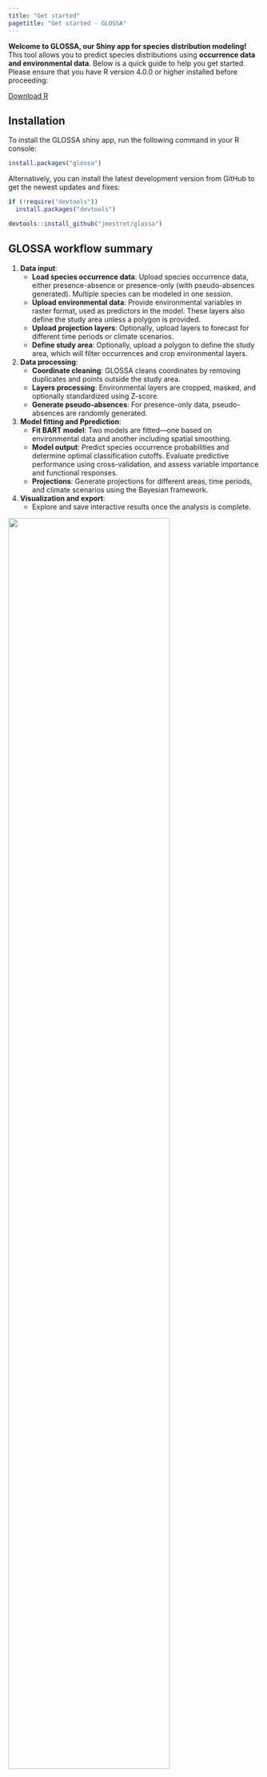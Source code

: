 ```yaml
---
title: "Get started"
pagetitle: "Get started - GLOSSA"
---
```


**Welcome to GLOSSA, our Shiny app for species distribution modeling!** This tool allows you to predict species distributions using **occurrence data and environmental data**. Below is a quick guide to help you get started. Please ensure that you have R version 4.0.0 or higher installed before proceeding:

::: {.callout appearance="minimal"}
[Download R](https://cran.rstudio.com/)
:::

## Installation

To install the GLOSSA shiny app, run the following command in your R console:

``` r
install.packages("glossa")
```

Alternatively, you can install the latest development version from GitHub to get the newest updates and fixes:

``` r
if (!require("devtools")) 
  install.packages("devtools")

devtools::install_github("jmestret/glossa")
```

## GLOSSA workflow summary

1. **Data input**:
   - **Load species occurrence data**: Upload species occurrence data, either presence-absence or presence-only (with pseudo-absences generated). Multiple species can be modeled in one session.
   - **Upload environmental data**: Provide environmental variables in raster format, used as predictors in the model. These layers also define the study area unless a polygon is provided.
   - **Upload projection layers**: Optionally, upload layers to forecast for different time periods or climate scenarios.
   - **Define study area**: Optionally, upload a polygon to define the study area, which will filter occurrences and crop environmental layers.

2. **Data processing**:
   - **Coordinate cleaning**: GLOSSA cleans coordinates by removing duplicates and points outside the study area.
   - **Layers processing**: Environmental layers are cropped, masked, and optionally standardized using Z-score.
   - **Generate pseudo-absences**: For presence-only data, pseudo-absences are randomly generated.

3. **Model fitting and Pprediction**:
   - **Fit BART model**: Two models are fitted—one based on environmental data and another including spatial smoothing.
   - **Model output**: Predict species occurrence probabilities and determine optimal classification cutoffs. Evaluate predictive performance using cross-validation, and assess variable importance and functional responses.
   - **Projections**: Generate projections for different areas, time periods, and climate scenarios using the Bayesian framework.

4. **Visualization and export**:
   - Explore and save interactive results once the analysis is complete.
   
![](images/glossa_small_workflow.png){width=80% fig-align="center"}

## Quick start guide

Here’s a quick guide on how to use the app. First, launch the app by running the `run_glossa()` function:

``` r
library(glossa)
run_glossa()
```

This will open the app on the **Home** tab, the landing page of the app. From here, you can start a new analysis, watch our demo video, explore the documentation, read tutorials, or even meet the team that built the app! 

![](images/home_tab.png){width=80% fig-align="center"}

Clicking on the question mark icon ![](images/question_icon.png){.inline} on the top right corner will bring up a brief explanation of what each tab and button does.

![](images/help_tab.png){width=80% fig-align="center"}

### Sidebar overview

On the sidebar, you’ll find two main sections: *Modelling* and *Resources*.

-   **Resources:** This section provides essential information to help you run the app. It’s a great place to refresh your knowledge, especially if it’s been a while since you last used GLOSSA. Note that the full documentation is hosted outside the app in this website.

-   **Modelling:** This section includes the *New Analysis*, *Reports*, and *Exports* tabs. Typically, you’ll go through these tabs in sequence:

    1.  **New Analysis:** Set up your analysis, upload your data, and select analysis options.
    2.  **Reports:** Explore the results and visualizations generated by the analysis.
    3.  **Exports:** Download the results for further use.
  
![](images/modelling_tabs.png){width=80% fig-align="center"}

## Running your first analysis

To run your first analysis, go to the *New Analysis* tab. This tab looks like this:

![](images/new_analysis_tab.png){width=80% fig-align="center"}

Here, you need to upload the required input files and select your analysis options:

1.  **Data upload:** The first panel is where you upload your data and configure the analysis settings.
2.  **Previsualization:** The second panel provides an interactive map to preview your input data.
3.  **Predictor variables:** Choose predictor variables for each uploaded species.
4.  **Uploaded files:** A table indicates if your input files are formatted correctly.

### Required files for analysis

GLOSSA can function with just occurrence data and environmental variables, but additional options are available. Let’s briefly go through the necessary files:

1.  **Occurrences:** Upload a tab-separated CSV file with four columns indicating the occurrence location, whether it is a presence or absence, and the time it was recorded. The columns must be named exactly as follows: `decimalLongitude`, `decimalLatitude`, `pa`, and `timestamp`. If the `pa` column is missing, GLOSSA will assume all rows are presences. If `timestamp` is missing, GLOSSA will assume all observations occurred at the same time. GLOSSA also supports presence-only data but will generate randomly distributed balanced pseudo-absences to fit the model.

    ```r
    > head(sp1)
      decimalLongitude decimalLatitude timestamp pa
    1          5.42909        43.20937         1  1
    2           -43.05           49.03         1  0
    3         -2.52369        47.29234         2  1
    4           34.054         -26.913         2  1
    5           -41.63            46.3         2  0
    6           -174.5            27.5         3  1
    ```


2.  **Environmental data:** Upload environmental data as raster files (e.g., .tif or .nc format) in a ZIP file with a specific structure. The ZIP file should contain a subdirectory for each environmental variable, with files sorted by time period. For example, if you have two variables (`x1` and `x2`) and your observations are from two different years, your ZIP file should look like this:

    ``` r
    fit_layers.zip
        ├───x1
        │       x1_1.tif
        │       x1_2.tif
        └───x2
                x2_1.tif
                x2_2.tif
    ```

    Ensure that all layers have the same resolution, the same number of layers, and that they match the number of years in your occurrence files. If you want to use the same layer for all observations, include just one file in the subdirectory and set all `timestamp` values to 1 or remove the `timestamp` column.

3.  **Projection layers (Optional):** If you want to make predictions, upload your projection data here. This file has the same format as the environmental data file, and the subdirectories must match those used for fitting the model. You can upload multiple ZIP files if you want to predict multiple scenarios (e.g., different temperature increase scenarios).

4.  **Study area (Optional):** If your rasters cover a larger area than your study region, you can provide a polygon to delimit your study area (formats: GPKG, KML or GeoJSON). This will remove points outside the polygon and mask the environmental variables accordingly.

Once all files are uploaded, if they pass the checks and are properly formatted, the table in the bottom right panel will show a checkmark for each file. If something is incorrect, refer to the documentation for a quick solution.

### Analysis options

In this section, you need to select the desired output. GLOSSA fits two kinds of models:

-   **Native range:** The model includes environmental variables and uses longitude and latitude coordinates as a spatial smoother.
-   **Suitable habitat:** The model only includes the environmental variables.

You can choose to fit the model under the **Model fitting** option. This option will fit the model, compute variable importance, and generate a prediction map representing the mean environmental conditions across all provided layers. If you’ve uploaded projection layers and want to make predictions using the fitted model, select the **Model projection** option.

When fitting the model, if multiple years or time periods are uploaded, GLOSSA will extract the value of the corresponding environmental layer for each occurrence based on the specific time stamp.

Additionally, you can check the **Functional responses** checkbox if you want to compute the response curves (i.e., the relationship between the occurrence of a species and each environmental variable). You can also enable **Cross-validation**, which will perform a K-fold cross-validation with (*k = 5*).

### Advanced options

By selecting the **Advanced options** button, a sidebar will appear with extra options for refining your analysis:

1.  **Occurrences thinning:** Specify the number of decimal places to round coordinates, allowing you to apply spatial thinning to your occurrence data using a precision-based method. GLOSSA currently implements this method via the GeoThinneR R package, which is the most time- and memory-efficient option for large datasets. If you need to perform spatial thinning based on distance or a grid, you can do so before uploading your data to GLOSSA using GeoThinneR or other methods.

2.  **Standardize covariates:** GLOSSA uses a scaling method that subtracts the mean and divides by the standard deviation for standardization. The mean and standard deviation are calculated from the fitting layers, and the same values are used to standardize the projection layers, ensuring consistency across variables.

3.  **Enlarge polygon:** If your polygon has low resolution, you can apply a buffer in degrees to expand it. This is useful if you have points near the coast that fall outside the polygon due to poor resolution. You can preview the buffer using the "play" icon before running the analysis to find the optimal value.

4.  **Model:** Choose the model to apply. Currently, GLOSSA only supports the BART model, so no additional selection is needed here.

5.  **Set a seed:** Specify a seed for reproducibility of your results.

![](images/analysis_options.png){width=60% fig-align="center"}

### Predictor variables

If you uploaded multiple species, you can select different predictor variables for each species in the bottom left panel.

![](images/predictor_variables.png){width=60% fig-align="center"}

### Uploaded files

In the table in the bottom right corner, ensure that all files are checked and that you’ve selected your analysis options. 

![](images/uploaded_files.png){width=60% fig-align="center"}

Once everything is set, you’re ready to run the analysis. Click the **Run Job** button, confirm in the dialog, and wait for the analysis to complete.

![](images/run_analysis.png){fig-align="center"}

## Analysis results

Once the analysis is complete, you will be redirected to the *Reports* tab, where you can explore all the results and export visualizations ![](images/download_icon.png){.inline}.

![](images/reports_tab.png){width=80% fig-align="center"}

In the top left corner of the tab, you can select the species for which you want to view the results. The first row displays key metrics:

-   **Potential suitable area**: Calculated in square kilometers, based on the predicted presence-absence grid cells.
-   **Mean suitable probability**: The average probability of suitable habitat across the entire prediction area.
-   **Presences/Absences**: The number of presence and absence points used to fit the model after all processing and cleaning.

If multiple projection layers are provided (for example, a time series), a sparkline plot will display the values for each time period, and the text value shown will represent the last one in the time series.

### GLOSSA predictions

The first plot, titled **GLOSSA predictions**, shows the presence probability predictions within the study area. As we are working in the Bayesian framework, each grid cell has associated one predictive posterior distribution, therefore we can obtain a more comprenhensive undertanding of the predictions by exploring metrics like the mean, median or quantiles. Using the three-dot icon ![](images/options_icon.png){.inline}, you can open the sidebar to customize the display:

-   Choose between predictions on the fitting layers or the projection layers.
-   Toggle between viewing the native range or the suitable habitat.
-   Select which value from the posterior distribution to display (e.g., mean probability, median, etc.).

![](images/reports_options.png){width=60% fig-align="center"}

### Environmental variables and Presence validation

The plot on the right shows the environmental variables used to fit the model, allowing you to quickly compare them with the probability projections. Below this, another plot displays the occurrence points that were retained or filtered out during the analysis.

![](images/env_vars.png){width=40% fig-align="center"}

### Functional responses and Variable importance

In the last row, you can view:

-   **Functional response:** These illustrate the relationship between each environmental variable and the predicted suitable habitat (response curves).
-   **Variable importance:** Displays the importance of each variable for both the native range and the suitable habitat.

![](images/func_res.png){width=60% fig-align="center"}

### Cross-validation

In the cross-validation panel, you'll find performance metrics such as:

-   **AIC (Akaike Information Criterion)**
-   **RMSE (Root Mean Square Error)**
-   **5-Fold Cross-Validation Results**



## Exports

In the *Exports* tab, you can export the results of your analysis. This includes all projection maps, the data used to fit the model, variable importance metrics, cross-validation results, etc. You can export almost everything, enabling you to explore the results further or create your own visualizations for your work!

![](images/exports_tab.png){width=80% fig-align="center"}

## Next Steps

This *Quick start guide* for GLOSSA should help you get up and running. For more detailed instructions, check out the *Tutorial* tab, where you’ll find tutorials on how to prepare your data for GLOSSA or even worked examples that guide you through using GLOSSA from end-to-end.

Additionally, the *Documentation* tab offers a comprehensive guide to every aspect of the GLOSSA app. Here, you’ll find not only in-depth information on how GLOSSA works but also tips and tricks to help you get the most out of the app.

If you have further questions, visit the *FAQs* tab, or if you still need help, you can reach us through the *Contact Us* tab.

Thank you for using GLOSSA, and enjoy your species distribution modeling!
